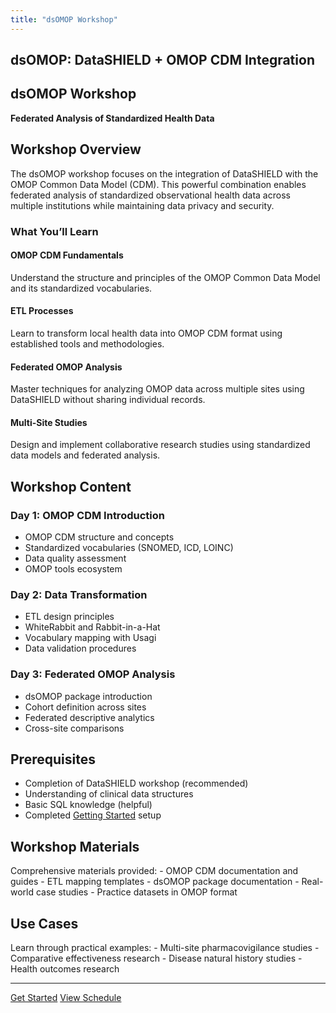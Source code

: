 ```yaml
---
title: "dsOMOP Workshop"
---
```


## dsOMOP: DataSHIELD + OMOP CDM Integration

::: {.hero}
# dsOMOP Workshop
**Federated Analysis of Standardized Health Data**
:::

## Workshop Overview

The dsOMOP workshop focuses on the integration of DataSHIELD with the OMOP Common Data Model (CDM). This powerful combination enables federated analysis of standardized observational health data across multiple institutions while maintaining data privacy and security.

### What You'll Learn

::: {.row .g-4}
::: {.col-md-6}
::: {.feature-card}
<i class="bi bi-database icon"></i>

#### OMOP CDM Fundamentals
Understand the structure and principles of the OMOP Common Data Model and its standardized vocabularies.
:::
:::

::: {.col-md-6}
::: {.feature-card}
<i class="bi bi-arrow-left-right icon"></i>

#### ETL Processes
Learn to transform local health data into OMOP CDM format using established tools and methodologies.
:::
:::
:::

::: {.row .g-4}
::: {.col-md-6}
::: {.feature-card}
<i class="bi bi-shield-lock icon"></i>

#### Federated OMOP Analysis
Master techniques for analyzing OMOP data across multiple sites using DataSHIELD without sharing individual records.
:::
:::

::: {.col-md-6}
::: {.feature-card}
<i class="bi bi-people icon"></i>

#### Multi-Site Studies
Design and implement collaborative research studies using standardized data models and federated analysis.
:::
:::
:::

## Workshop Content

### Day 1: OMOP CDM Introduction
- OMOP CDM structure and concepts
- Standardized vocabularies (SNOMED, ICD, LOINC)
- Data quality assessment
- OMOP tools ecosystem

### Day 2: Data Transformation
- ETL design principles
- WhiteRabbit and Rabbit-in-a-Hat
- Vocabulary mapping with Usagi
- Data validation procedures

### Day 3: Federated OMOP Analysis
- dsOMOP package introduction
- Cohort definition across sites
- Federated descriptive analytics
- Cross-site comparisons

## Prerequisites

- Completion of DataSHIELD workshop (recommended)
- Understanding of clinical data structures
- Basic SQL knowledge (helpful)
- Completed [Getting Started](getting-started.qmd) setup

## Workshop Materials

Comprehensive materials provided:
- OMOP CDM documentation and guides
- ETL mapping templates
- dsOMOP package documentation
- Real-world case studies
- Practice datasets in OMOP format

## Use Cases

Learn through practical examples:
- Multi-site pharmacovigilance studies
- Comparative effectiveness research
- Disease natural history studies
- Health outcomes research

---

::: {.text-center .mt-5}
<a href="getting-started.qmd" class="btn btn-primary">Get Started</a>
<a href="schedule.qmd" class="btn btn-secondary">View Schedule</a>
:::
